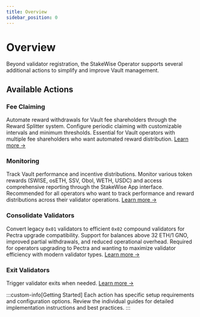 ```yaml
---
title: Overview
sidebar_position: 0
---
```


# Overview

Beyond validator registration, the StakeWise Operator supports several additional actions to simplify and improve Vault management.

## Available Actions

### Fee Claiming
Automate reward withdrawals for Vault fee shareholders through the Reward Splitter system. Configure periodic claiming with customizable intervals and minimum thresholds.
Essential for Vault operators with multiple fee shareholders who want automated reward distribution.
[Learn more →](./fee-claiming)

### Monitoring
Track Vault performance and incentive distributions. Monitor various token rewards (SWISE, osETH, SSV, Obol, WETH, USDC) and access comprehensive reporting through the StakeWise App interface.
Recommended for all operators who want to track performance and reward distributions across their validator operations.
[Learn more →](./monitoring)

### Consolidate Validators
Convert legacy `0x01` validators to efficient `0x02` compound validators for Pectra upgrade compatibility. Support for balances above 32 ETH/1 GNO, improved partial withdrawals, and reduced operational overhead. Required for operators upgrading to Pectra and wanting to maximize validator efficiency with modern validator types.
[Learn more →](./consolidate-validators)

### Exit Validators
Trigger validator exits when needed.
[Learn more →](./exit-validators)

:::custom-info[Getting Started]
Each action has specific setup requirements and configuration options. Review the individual guides for detailed implementation instructions and best practices.
:::
